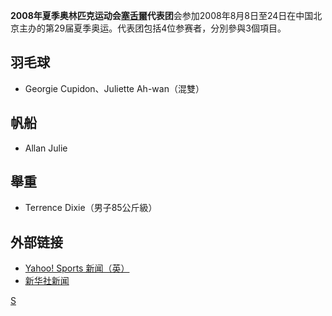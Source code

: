 {{Infobox Country Olympics
|NOC=SEY
|games=2008年夏季
|competitors=4
|sports=3
|flagbearer=
|officials=
}}

'''2008年夏季奥林匹克运动会[[塞舌爾|塞舌爾]]代表团'''会参加2008年8月8日至24日在中国北京主办的第29届夏季奥运。代表团包括4位参赛者，分別參與3個項目。

== 羽毛球 ==
*Georgie Cupidon、Juliette Ah-wan（混雙）

== 帆船 ==
*Allan Julie

== 舉重 ==
*Terrence Dixie（男子85公斤級）

== 外部链接 ==
*[http://uk.eurosport.yahoo.com/25012008/58/cambodian-officials-outnumber-athletes.html Yahoo! Sports 新闻（英）]{{Wayback|url=http://uk.eurosport.yahoo.com/25012008/58/cambodian-officials-outnumber-athletes.html |date=20190822001626 }}
*[http://news.xinhuanet.com/english/2008-05/30/content_8282290.htm 新华社新闻]{{Wayback|url=http://news.xinhuanet.com/english/2008-05/30/content_8282290.htm |date=20160304051420 }}

{{NOCin2008SummerOlympics}}

[[Category:2008年夏季奧林匹克運動會代表團|S]]